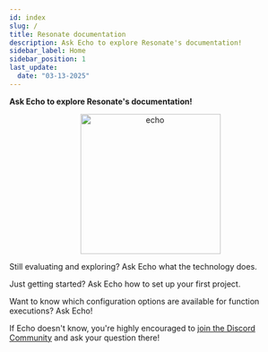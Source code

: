 ```yaml
---
id: index
slug: /
title: Resonate documentation
description: Ask Echo to explore Resonate's documentation!
sidebar_label: Home
sidebar_position: 1
last_update:
  date: "03-13-2025"
---
```



**Ask Echo to explore Resonate's documentation!**

<center>
  <img src="/img/echo-logo.svg" alt="echo" width="250" />
</center>

<InputField />

Still evaluating and exploring? Ask Echo what the technology does.

Just getting started? Ask Echo how to set up your first project.

Want to know which configuration options are available for function executions? Ask Echo!

If Echo doesn't know, you're highly encouraged to [join the Discord Community](https://resonatehq.io/discord) and ask your question there!
